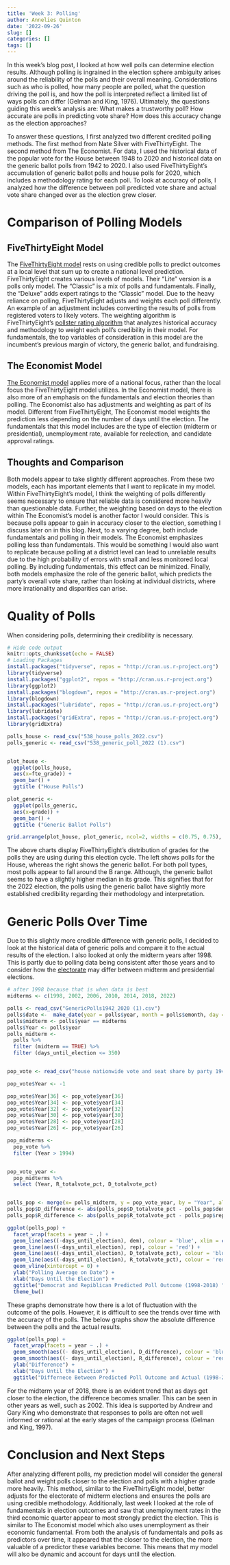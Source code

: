 ```yaml
---
title: 'Week 3: Polling'
author: Annelies Quinton
date: '2022-09-26'
slug: []
categories: []
tags: []
---
```

In this week’s blog post, I looked at how well polls can determine election results. Although polling is ingrained in the election sphere ambiguity arises around the reliability of the polls and their overall meaning. Considerations such as who is polled, how many people are polled, what the question driving the poll is, and how the poll is interpreted reflect a limited list of ways polls can differ (Gelman and King, 1976). Ultimately, the questions guiding this week’s analysis are: What makes a trustworthy poll? How accurate are polls in predicting vote share? How does this accuracy change as the election approaches?

To answer these questions, I first analyzed two different credited polling methods. The first method from Nate Silver with FiveThirtyEight. The second method from The Economist. For data, I used the historical data of the popular vote for the House between 1948 to 2020 and historical data on the generic ballot polls from 1942 to 2020. I also used FiveThirtyEight’s accumulation of generic ballot polls and house polls for 2020, which includes a methodology rating for each poll. To look at accuracy of polls, I analyzed how the difference between poll predicted vote share and actual vote share changed over as the election grew closer. 

# Comparison of Polling Models
## FiveThirtyEight Model

The [FiveThirtyEight model](https://fivethirtyeight.com/methodology/how-fivethirtyeights-house-and-senate-models-work/) rests on using credible polls to predict outcomes at a local level that sum up to create a national level prediction. FiveThirtyEight creates various levels of models. Their “Lite” version is a polls only model. The “Classic” is a mix of polls and fundamentals. Finally, the “Deluxe” adds expert ratings to the “Classic” model. Due to the heavy reliance on polling, FiveThirtyEight adjusts and weights each poll differently. An example of an adjustment includes converting the results of polls from registered voters to likely voters. The weighting algorithm is FiveThirtyEight’s [pollster rating algorithm](https://projects.fivethirtyeight.com/pollster-ratings/) that analyzes historical accuracy and methodology to weight each poll’s credibility in their model. For fundamentals, the top variables of consideration in this model are the incumbent's previous margin of victory, the generic ballot, and fundraising.

## The Economist Model

[The Economist model](https://www.economist.com/graphic-detail/2018/05/24/introducing-our-prediction-model-for-americas-mid-term-elections?utm_medium=cpc.adword.pd&utm_source=google&ppccampaignID=17210591673&ppcadID=&utm_campaign=a.22brand_pmax&utm_content=conversion.direct-response.anonymous&gclid=Cj0KCQjw1bqZBhDXARIsANTjCPLmClpV2iWBRHwk8na9pefa5DFt58js24RFO3LYhMP5Ns3eSJc-i3MaAhYsEALw_wcB&gclsrc=aw.ds) applies more of a national focus, rather than the local focus the FiveThirtyEight model utilizes. In the Economist model, there is also more of an emphasis on the fundamentals and election theories than polling. The Economist also has adjustments and weighting as part of its model. Different from FiveThirtyEight, The Economist model weights the prediction less depending on the number of days until the election. The fundamentals that this model includes are the type of election (midterm or presidential), unemployment rate, available for reelection, and candidate approval ratings. 

## Thoughts and Comparison

Both models appear to take slightly different approaches. From these two models, each has important elements that I want to replicate in my model. Within FiveThirtyEight’s model, I think the weighting of polls differently seems necessary to ensure that reliable data is considered more heavily than questionable data. Further, the weighting based on days to the election within The Economist’s model is another factor I would consider. This is because polls appear to gain in accuracy closer to the election, something I discuss later on in this blog. Next, to a varying degree, both include fundamentals and polling in their models. The Economist emphasizes polling less than fundamentals. This would be something I would also want to replicate because polling at a district level can lead to unreliable results due to the high probability of errors with small and less monitored local polling. By including fundamentals, this effect can be minimized. Finally, both models emphasize the role of the generic ballot, which predicts the party’s overall vote share, rather than looking at individual districts, where more irrationality and disparities can arise.  

# Quality of Polls

When considering polls, determining their credibility is necessary.  
```r
# Hide code output
knitr::opts_chunk$set(echo = FALSE)
# Loading Packages
install.packages("tidyverse", repos = "http://cran.us.r-project.org")
library(tidyverse)
install.packages("ggplot2", repos = "http://cran.us.r-project.org")
library(ggplot2)
install.packages("blogdown", repos = "http://cran.us.r-project.org")
library(blogdown)
install.packages("lubridate", repos = "http://cran.us.r-project.org")
library(lubridate)
install.packages("gridExtra", repos = "http://cran.us.r-project.org")
library(gridExtra)

polls_house <- read_csv("538_house_polls_2022.csv")
polls_generic <- read_csv("538_generic_poll_2022 (1).csv")


plot_house <- 
  ggplot(polls_house, 
  aes(x=fte_grade)) + 
  geom_bar() + 
  ggtitle ("House Polls")

plot_generic <- 
  ggplot(polls_generic, 
  aes(x=grade)) + 
  geom_bar() + 
  ggtitle ("Generic Ballot Polls")
```


```r
grid.arrange(plot_house, plot_generic, ncol=2, widths = c(0.75, 0.75), top=("Quality of 538 Polls (2022)"))
```
The above charts display FiveThirtyEight’s distribution of grades for the polls they are using during this election cycle. The left shows polls for the House, whereas the right shows the generic ballot. For both poll types, most polls appear to fall around the B range. Although, the generic ballot seems to have a slightly higher median in its grade. This signifies that for the 2022 election, the polls using the generic ballot have slightly more established credibility regarding their methodology and interpretation. 

# Generic Polls Over Time
Due to this slightly more credible difference with generic polls, I decided to look at the historical data of generic polls and compare it to the actual results of the election. I also looked at only the midterm years after 1998. This is partly due to polling data being consistent after those years and to consider how the [electorate](https://www.pewresearch.org/fact-tank/2014/07/24/voter-turnout-always-drops-off-for-midterm-elections-but-why/) may differ between midterm and presidential elections. 

```r
# after 1998 because that is when data is best
midterms <- c(1998, 2002, 2006, 2010, 2014, 2018, 2022)

polls <- read_csv("GenericPolls1942_2020 (1).csv")
polls$date <-  make_date(year = polls$year, month = polls$emonth, day = polls$eday)
polls$midterm <- polls$year == midterms
polls$Year <- polls$year
polls_midterm <- 
  polls %>% 
  filter (midterm == TRUE) %>% 
  filter (days_until_election <= 350) 


pop_vote <- read_csv("house nationwide vote and seat share by party 1948-2020.csv")

pop_vote$Year <- -1

pop_vote$Year[36] <- pop_vote$year[36]
pop_vote$Year[34] <- pop_vote$year[34]
pop_vote$Year[32] <- pop_vote$year[32]
pop_vote$Year[30] <- pop_vote$year[30]
pop_vote$Year[28] <- pop_vote$year[28]
pop_vote$Year[26] <- pop_vote$year[26]

pop_midterms <-
  pop_vote %>% 
  filter (Year > 1994)


pop_vote_year <- 
  pop_midterms %>% 
  select (Year, R_totalvote_pct, D_totalvote_pct)


polls_pop <- merge(x= polls_midterm, y = pop_vote_year, by = "Year", all.x = TRUE)
polls_pop$D_difference <- abs(polls_pop$D_totalvote_pct - polls_pop$dem)
polls_pop$R_difference <- abs(polls_pop$R_totalvote_pct - polls_pop$rep)
```

```r
ggplot(polls_pop) +
  facet_wrap(facets = year ~ .) +
  geom_line(aes((-days_until_election), dem), colour = 'blue', xlim = c(0, 350)) +
  geom_line(aes((-days_until_election), rep), colour = 'red') +
  geom_line(aes((-days_until_election), D_totalvote_pct), colour = 'blue', lty = "dashed") +
  geom_line(aes((-days_until_election), R_totalvote_pct), colour = 'red', lty = 'dashed') +
  geom_vline(xintercept = 0) +
  ylab("Polling Average on Date") +
  xlab("Days Until the Election") +
  ggtitle("Democrat and Repiblican Predicted Poll Outcome (1998-2018) ") +
  theme_bw()
```

These graphs demonstrate how there is a lot of fluctuation with the outcome of the polls. However, it is difficult to see the trends over time with the accuracy of the polls. 
The below graphs show the absolute difference between the polls and the actual results. 

```r
ggplot(polls_pop) +
  facet_wrap(facets = year ~ .) +
  geom_smooth(aes((- days_until_election), D_difference), colour = 'blue', ylim = c(0, 30)) +
  geom_smooth(aes((- days_until_election), R_difference), colour = 'red') +
  ylab("Difference") +
  xlab("Days Until the Election") +
  ggtitle("Differnece Between Predicted Poll Outcome and Actual (1998-2018")

```
For the midterm year of 2018, there is an evident trend that as days get closer to the election, the difference becomes smaller. This can be seen in other years as well, such as 2002. This idea is supported by Andrew and Gary King who demonstrate that responses to polls are often not well informed or rational at the early stages of the campaign process (Gelman and King, 1997). 

# Conclusion and Next Steps

After analyzing different polls, my prediction model will consider the general ballot and weight polls closer to the election and polls with a higher grade more heavily. This method, similar to the FiveThirtyEight model, better adjusts for the electorate of midterm elections and ensures the polls are using credible methodology. Additionally, last week I looked at the role of fundamentals in election outcomes and saw that unemployment rates in the third economic quarter appear to most strongly predict the election. This is similar to The Economist model which also uses unemployment as their economic fundamental. From both the analysis of fundamentals and polls as predictors over time, it appeared that the closer to the election, the more valuable of a predictor these variables become. This means that my model will also be dynamic and account for days until the election. 

